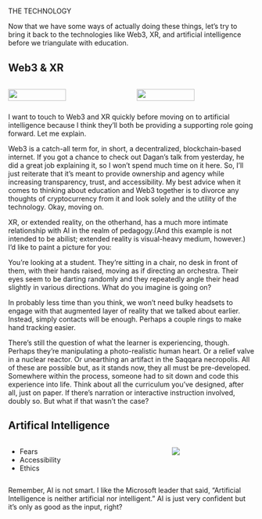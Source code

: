 #  {#technology data-menu-title="The Technology" background="#9EABAE" background-image="assets/lab.png" background-size="35%" background-position="right 5% top 5%"}

[THE TECHNOLOGY]{.r-fit-text}

::: notes
Now that we have some ways of actually doing these things, let's try to bring it back to the technologies like Web3, XR, and artificial intelligence before we triangulate with education.
:::

## Web3 & XR

::: columns
::: {.column width="50%"}
![](assets/traditionalschooling.jpg){width="70%" fig-align="center"}
:::

::: {.column width="50%"}
![](assets/learninginfuture.jpg){width="70%" fig-align="center"}
:::
:::

::: attribution
:::

::: notes
I want to touch to Web3 and XR quickly before moving on to artificial intelligence because I think they'll both be providing a supporting role going forward. Let me explain.

Web3 is a catch-all term for, in short, a decentralized, blockchain-based internet. If you got a chance to check out Dagan's talk from yesterday, he did a great job explaining it, so I won't spend much time on it here. So, I'll just reiterate that it's meant to provide ownership and agency while increasing transparency, trust, and accessibility. My best advice when it comes to thinking about education and Web3 together is to divorce any thoughts of cryptocurrency from it and look solely and the utility of the technology. Okay, moving on.

XR, or extended reality, on the otherhand, has a much more intimate relationship with AI in the realm of pedagogy.(And this example is not intended to be abilist; extended reality is visual-heavy medium, however.) I'd like to paint a picture for you:

You're looking at a student. They're sitting in a chair, no desk in front of them, with their hands raised, moving as if directing an orchestra. Their eyes seem to be darting randomly and they repeatedly angle their head slightly in various directions. What do you imagine is going on?

In probably less time than you think, we won't need bulky headsets to engage with that augmented layer of reality that we talked about earlier. Instead, simply contacts will be enough. Perhaps a couple rings to make hand tracking easier.

There's still the question of what the learner is experiencing, though. Perhaps they're manipulating a photo-realistic human heart. Or a relief valve in a nuclear reactor. Or unearthing an artifact in the Saqqara necropolis. All of these are possible but, as it stands now, they all must be pre-developed. Somewhere within the process, someone had to sit down and code this experience into life. Think about all the curriculum you've designed, after all, just on paper. If there's narration or interactive instruction involved, doubly so. But what if that wasn't the case?
:::

## Artifical Intelligence

::: columns
::: {.column width="65%"}
-   Fears
-   Accessibility
-   Ethics
:::

::: {.column width="35%"}
![](assets/ai.jpg)
:::
:::

::: notes
Remember, AI is not smart. I like the Microsoft leader that said, "Artificial Intelligence is neither artificial nor intelligent." AI is just very confident but it's only as good as the input, right?
:::

